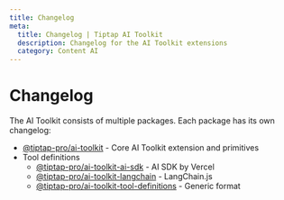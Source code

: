 ```yaml
---
title: Changelog
meta:
  title: Changelog | Tiptap AI Toolkit
  description: Changelog for the AI Toolkit extensions
  category: Content AI
---
```


# Changelog

The AI Toolkit consists of multiple packages. Each package has its own changelog:

- [@tiptap-pro/ai-toolkit](/content-ai/capabilities/ai-toolkit/changelog/ai-toolkit) - Core AI Toolkit extension and primitives
- Tool definitions
  - [@tiptap-pro/ai-toolkit-ai-sdk](/content-ai/capabilities/ai-toolkit/changelog/ai-toolkit-ai-sdk) - AI SDK by Vercel
  - [@tiptap-pro/ai-toolkit-langchain](/content-ai/capabilities/ai-toolkit/changelog/ai-toolkit-langchain) - LangChain.js
  - [@tiptap-pro/ai-toolkit-tool-definitions](/content-ai/capabilities/ai-toolkit/changelog/ai-toolkit-tool-definitions) - Generic format
